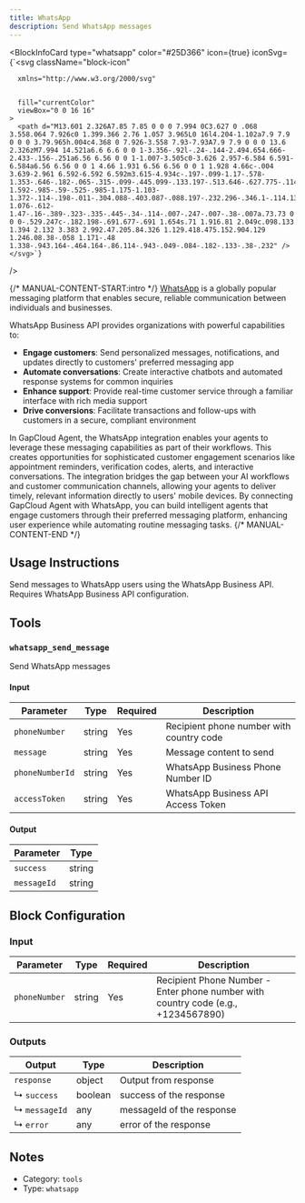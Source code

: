 ```yaml
---
title: WhatsApp
description: Send WhatsApp messages
---
```



<BlockInfoCard
  type="whatsapp"
  color="#25D366"
  icon={true}
  iconSvg={`<svg className="block-icon"
      
      xmlns="http://www.w3.org/2000/svg"
      
      
      fill="currentColor"
      viewBox="0 0 16 16"
    >
      <path d="M13.601 2.326A7.85 7.85 0 0 0 7.994 0C3.627 0 .068 3.558.064 7.926c0 1.399.366 2.76 1.057 3.965L0 16l4.204-1.102a7.9 7.9 0 0 0 3.79.965h.004c4.368 0 7.926-3.558 7.93-7.93A7.9 7.9 0 0 0 13.6 2.326zM7.994 14.521a6.6 6.6 0 0 1-3.356-.92l-.24-.144-2.494.654.666-2.433-.156-.251a6.56 6.56 0 0 1-1.007-3.505c0-3.626 2.957-6.584 6.591-6.584a6.56 6.56 0 0 1 4.66 1.931 6.56 6.56 0 0 1 1.928 4.66c-.004 3.639-2.961 6.592-6.592 6.592m3.615-4.934c-.197-.099-1.17-.578-1.353-.646-.182-.065-.315-.099-.445.099-.133.197-.513.646-.627.775-.114.133-.232.148-.43.05-.197-.1-.836-.308-1.592-.985-.59-.525-.985-1.175-1.103-1.372-.114-.198-.011-.304.088-.403.087-.088.197-.232.296-.346.1-.114.133-.198.198-.33.065-.134.034-.248-.015-.347-.05-.099-.445-1.076-.612-1.47-.16-.389-.323-.335-.445-.34-.114-.007-.247-.007-.38-.007a.73.73 0 0 0-.529.247c-.182.198-.691.677-.691 1.654s.71 1.916.81 2.049c.098.133 1.394 2.132 3.383 2.992.47.205.84.326 1.129.418.475.152.904.129 1.246.08.38-.058 1.171-.48 1.338-.943.164-.464.164-.86.114-.943-.049-.084-.182-.133-.38-.232" />
    </svg>`}
/>

{/* MANUAL-CONTENT-START:intro */}
[WhatsApp](https://www.whatsapp.com/) is a globally popular messaging platform that enables secure, reliable communication between individuals and businesses.

WhatsApp Business API provides organizations with powerful capabilities to:

- **Engage customers**: Send personalized messages, notifications, and updates directly to customers' preferred messaging app
- **Automate conversations**: Create interactive chatbots and automated response systems for common inquiries
- **Enhance support**: Provide real-time customer service through a familiar interface with rich media support
- **Drive conversions**: Facilitate transactions and follow-ups with customers in a secure, compliant environment

In GapCloud Agent, the WhatsApp integration enables your agents to leverage these messaging capabilities as part of their workflows. This creates opportunities for sophisticated customer engagement scenarios like appointment reminders, verification codes, alerts, and interactive conversations. The integration bridges the gap between your AI workflows and customer communication channels, allowing your agents to deliver timely, relevant information directly to users' mobile devices. By connecting GapCloud Agent with WhatsApp, you can build intelligent agents that engage customers through their preferred messaging platform, enhancing user experience while automating routine messaging tasks.
{/* MANUAL-CONTENT-END */}

## Usage Instructions

Send messages to WhatsApp users using the WhatsApp Business API. Requires WhatsApp Business API configuration.

## Tools

### `whatsapp_send_message`

Send WhatsApp messages

#### Input

| Parameter       | Type   | Required | Description                              |
| --------------- | ------ | -------- | ---------------------------------------- |
| `phoneNumber`   | string | Yes      | Recipient phone number with country code |
| `message`       | string | Yes      | Message content to send                  |
| `phoneNumberId` | string | Yes      | WhatsApp Business Phone Number ID        |
| `accessToken`   | string | Yes      | WhatsApp Business API Access Token       |

#### Output

| Parameter   | Type   |
| ----------- | ------ |
| `success`   | string |
| `messageId` | string |

## Block Configuration

### Input

| Parameter     | Type   | Required | Description                                                                         |
| ------------- | ------ | -------- | ----------------------------------------------------------------------------------- |
| `phoneNumber` | string | Yes      | Recipient Phone Number - Enter phone number with country code \(e.g., +1234567890\) |

### Outputs

| Output        | Type    | Description               |
| ------------- | ------- | ------------------------- |
| `response`    | object  | Output from response      |
| ↳ `success`   | boolean | success of the response   |
| ↳ `messageId` | any     | messageId of the response |
| ↳ `error`     | any     | error of the response     |

## Notes

- Category: `tools`
- Type: `whatsapp`

